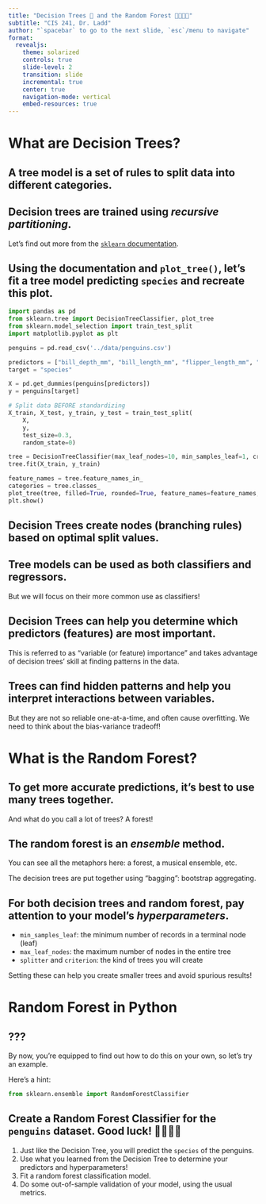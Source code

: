 ```yaml
---
title: "Decision Trees 🌳 and the Random Forest 🌳🌲🌳🌲"
subtitle: "CIS 241, Dr. Ladd"
author: "`spacebar` to go to the next slide, `esc`/menu to navigate"
format:
  revealjs:
    theme: solarized
    controls: true
    slide-level: 2
    transition: slide
    incremental: true
    center: true
    navigation-mode: vertical
    embed-resources: true
---
```


# What are Decision Trees?

## A tree model is a set of rules to split data into different categories.

## Decision trees are trained using *recursive partitioning*.

Let's find out more from the [`sklearn` documentation](https://scikit-learn.org/stable/modules/tree.html).

## Using the documentation and `plot_tree()`, let's fit a tree model predicting `species` and recreate this plot.

```python
import pandas as pd
from sklearn.tree import DecisionTreeClassifier, plot_tree
from sklearn.model_selection import train_test_split
import matplotlib.pyplot as plt

penguins = pd.read_csv('../data/penguins.csv')

predictors = ["bill_depth_mm", "bill_length_mm", "flipper_length_mm", "body_mass_g", "sex"]
target = "species"

X = pd.get_dummies(penguins[predictors])
y = penguins[target]

# Split data BEFORE standardizing
X_train, X_test, y_train, y_test = train_test_split(
    X,
    y,
    test_size=0.3,
    random_state=0)

tree = DecisionTreeClassifier(max_leaf_nodes=10, min_samples_leaf=1, criterion='entropy', random_state=42)
tree.fit(X_train, y_train)

feature_names = tree.feature_names_in_
categories = tree.classes_
plot_tree(tree, filled=True, rounded=True, feature_names=feature_names, class_names=categories, fontsize=6)
plt.show()
```

## Decision Trees create nodes (branching rules) based on optimal split values.

## Tree models can be used as both classifiers and regressors.

But we will focus on their more common use as classifiers!

## Decision Trees can help you determine which predictors (features) are most important.

This is referred to as "variable (or feature) importance" and takes advantage of decision trees' skill at finding patterns in the data.

## Trees can find hidden patterns and help you interpret interactions between variables.

But they are not so reliable one-at-a-time, and often cause overfitting. We need to think about the bias-variance tradeoff!

# What is the Random Forest?

## To get more accurate predictions, it's best to use many trees together.

And what do you call a lot of trees? A forest!

## The random forest is an *ensemble* method.

You can see all the metaphors here: a forest, a musical ensemble, etc.

The decision trees are put together using "bagging": bootstrap aggregating.

## For both decision trees and random forest, pay attention to your model's *hyperparameters*.

- `min_samples_leaf`: the minimum number of records in a terminal node (leaf)
- `max_leaf_nodes`: the maximum number of nodes in the entire tree
- `splitter` and `criterion`: the kind of trees you will create

Setting these can help you create smaller trees and avoid spurious results! 

# Random Forest in Python

## ???

By now, you're equipped to find out how to do this on your own, so let's try an example.

Here's a hint:

```python
from sklearn.ensemble import RandomForestClassifier
```

## Create a Random Forest Classifier for the `penguins` dataset. Good luck! 🌲🌳🌲🌳

1. Just like the Decision Tree, you will predict the `species` of the penguins.
2. Use what you learned from the Decision Tree to determine your predictors and hyperparameters!
3. Fit a random forest classification model.
4. Do some out-of-sample validation of your model, using the usual metrics.

